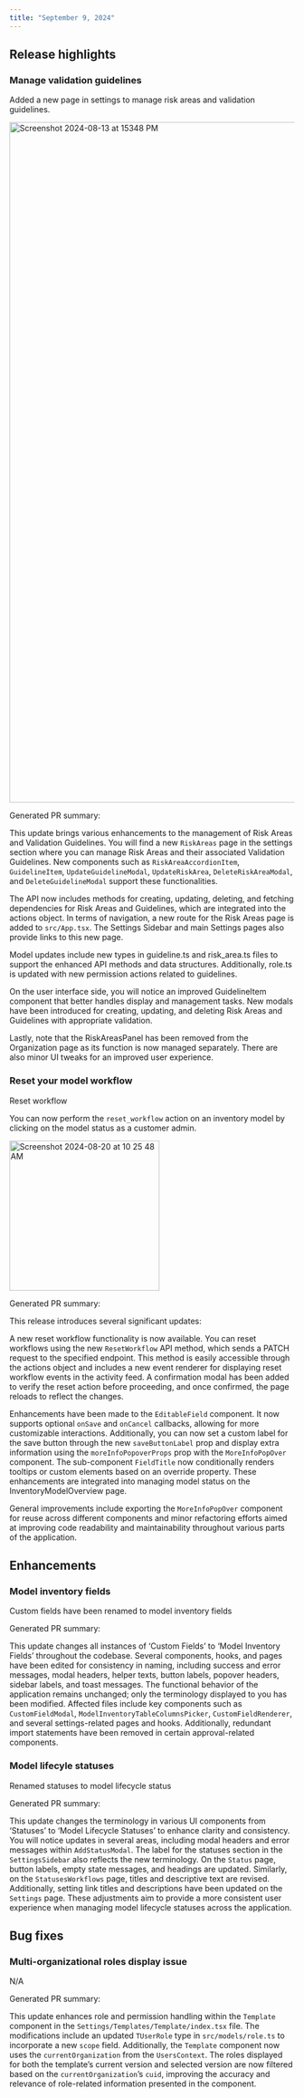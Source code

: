 ```yaml
---
title: "September 9, 2024"
---
```


## Release highlights

<!---
PR #906: Added new page to manage Risk Areas and guidelines
URL: https://github.com/validmind/frontend/pull/906
Labels: enhancement
--->

### Manage validation guidelines

Added a new page in settings to manage risk areas and validation guidelines.

<img width="1202" alt="Screenshot 2024-08-13 at 15348 PM" src="https://github.com/user-attachments/assets/36b71683-ef7f-4b5b-a442-f4a6eddfd5d4">
 
Generated PR summary: 
 
This update brings various enhancements to the management of Risk Areas and Validation Guidelines. You will find a new `RiskAreas` page in the settings section where you can manage Risk Areas and their associated Validation Guidelines. New components such as `RiskAreaAccordionItem`, `GuidelineItem`, `UpdateGuidelineModal`, `UpdateRiskArea`, `DeleteRiskAreaModal`, and `DeleteGuidelineModal` support these functionalities.

The API now includes methods for creating, updating, deleting, and fetching dependencies for Risk Areas and Guidelines, which are integrated into the actions object. In terms of navigation, a new route for the Risk Areas page is added to `src/App.tsx`. The Settings Sidebar and main Settings pages also provide links to this new page.

Model updates include new types in guideline.ts and risk_area.ts files to support the enhanced API methods and data structures. Additionally, role.ts is updated with new permission actions related to guidelines.

On the user interface side, you will notice an improved GuidelineItem component that better handles display and management tasks. New modals have been introduced for creating, updating, and deleting Risk Areas and Guidelines with appropriate validation.

Lastly, note that the RiskAreasPanel has been removed from the Organization page as its function is now managed separately. There are also minor UI tweaks for an improved user experience.

<!---
PR #921: Added "Reset Workflow" on the model inventory page
URL: https://github.com/validmind/frontend/pull/921
Labels: enhancement
--->
### Reset your model workflow

Reset workflow

You can now perform the `reset_workflow` action on an inventory model by clicking on the model status as a customer admin.

<img width="265" alt="Screenshot 2024-08-20 at 10 25 48 AM" src="https://github.com/user-attachments/assets/ea36515a-2502-4ec0-a08e-fb2cb224231f">

 
Generated PR summary: 
 
This release introduces several significant updates:

A new reset workflow functionality is now available. You can reset workflows using the new `ResetWorkflow` API method, which sends a PATCH request to the specified endpoint. This method is easily accessible through the actions object and includes a new event renderer for displaying reset workflow events in the activity feed. A confirmation modal has been added to verify the reset action before proceeding, and once confirmed, the page reloads to reflect the changes.

Enhancements have been made to the `EditableField` component. It now supports optional `onSave` and `onCancel` callbacks, allowing for more customizable interactions. Additionally, you can now set a custom label for the save button through the new `saveButtonLabel` prop and display extra information using the `moreInfoPopoverProps` prop with the `MoreInfoPopOver` component. The sub-component `FieldTitle` now conditionally renders tooltips or custom elements based on an override property. These enhancements are integrated into managing model status on the InventoryModelOverview page.

General improvements include exporting the `MoreInfoPopOver` component for reuse across different components and minor refactoring efforts aimed at improving code readability and maintainability throughout various parts of the application.

<!---
PR #930: Renamed "Custom Fields" to "Model Inventory Fields" in the UI
URL: https://github.com/validmind/frontend/pull/930
Labels: enhancement
--->

## Enhancements

### Model inventory fields

Custom fields have been renamed to model inventory fields
 
Generated PR summary: 
 
This update changes all instances of 'Custom Fields' to 'Model Inventory Fields' throughout the codebase. Several components, hooks, and pages have been edited for consistency in naming, including success and error messages, modal headers, helper texts, button labels, popover headers, sidebar labels, and toast messages. The functional behavior of the application remains unchanged; only the terminology displayed to you has been modified. Affected files include key components such as `CustomFieldModal`, `ModelInventoryTableColumnsPicker`, `CustomFieldRenderer`, and several settings-related pages and hooks. Additionally, redundant import statements have been removed in certain approval-related components.

<!---
PR #929: Renamed Statuses to Model Lifecycle Statuses
URL: https://github.com/validmind/frontend/pull/929
Labels: enhancement
--->
### Model lifecyle statuses

Renamed statuses to model lifecycle status
 
Generated PR summary: 
 
This update changes the terminology in various UI components from 'Statuses' to 'Model Lifecycle Statuses' to enhance clarity and consistency. You will notice updates in several areas, including modal headers and error messages within `AddStatusModal`. The label for the statuses section in the `SettingsSidebar` also reflects the new terminology. On the `Status` page, button labels, empty state messages, and headings are updated. Similarly, on the `StatusesWorkflows` page, titles and descriptive text are revised. Additionally, setting link titles and descriptions have been updated on the `Settings` page. These adjustments aim to provide a more consistent user experience when managing model lifecycle statuses across the application.

## Bug fixes

<!---
PR #910: fix template editor showing multiorg roles
URL: https://github.com/validmind/frontend/pull/910
Labels: bug
--->
### Multi-organizational roles display issue 
N/A
 
Generated PR summary: 
 
This update enhances role and permission handling within the `Template` component in the `Settings/Templates/Template/index.tsx` file. The modifications include an updated `TUserRole` type in `src/models/role.ts` to incorporate a new `scope` field. Additionally, the `Template` component now uses the `currentOrganization` from the `UsersContext`. The roles displayed for both the template's current version and selected version are now filtered based on the `currentOrganization`'s `cuid`, improving the accuracy and relevance of role-related information presented in the component.

